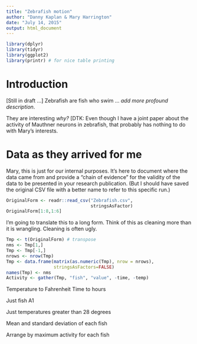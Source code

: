 ```yaml
---
title: "Zebrafish motion"
author: "Danny Kaplan & Mary Harrington"
date: "July 14, 2015"
output: html_document
---
```


```r
library(dplyr)
library(tidyr)
library(ggplot2)
library(printr) # for nice table printing
```

# Introduction

[Still in draft ...] Zebrafish are fish who swim ... *add more profound description*.

They are interesting *why?* [DTK: Even though I have a joint paper about the activity of Mauthner neurons in zebrafish, that probably has nothing to do with Mary's interests.

# Data as they arrived for me

Mary, this is just for our internal purposes.  It's here to document where the data came from and provide a "chain of evidence" for the validity of the data to be presented in your research publication.  (But I should have saved the original CSV file with a better name to refer to this specific run.)

```r
OriginalForm <- readr::read_csv("Zebrafish.csv",
                                stringsAsFactor)
OriginalForm[1:8,1:6]
```

I'm going to translate this to a long form. Think of this as cleaning more than it is wrangling.  Cleaning is often ugly.
```r
Tmp <- t(OriginalForm) # transpose
nms <- Tmp[1,]
Tmp <- Tmp[-1,]
nrows <- nrow(Tmp)
Tmp <- data.frame(matrix(as.numeric(Tmp), nrow = nrows),
                  stringsAsFactors=FALSE)
names(Tmp) <- nms
Activity <- gather(Tmp, "fish", "value", -time, -temp)
```

Temperature to Fahrenheit
Time to hours

Just fish A1

Just temperatures greater than 28 degrees

Mean and standard deviation of each fish

Arrange by maximum activity for each fish


